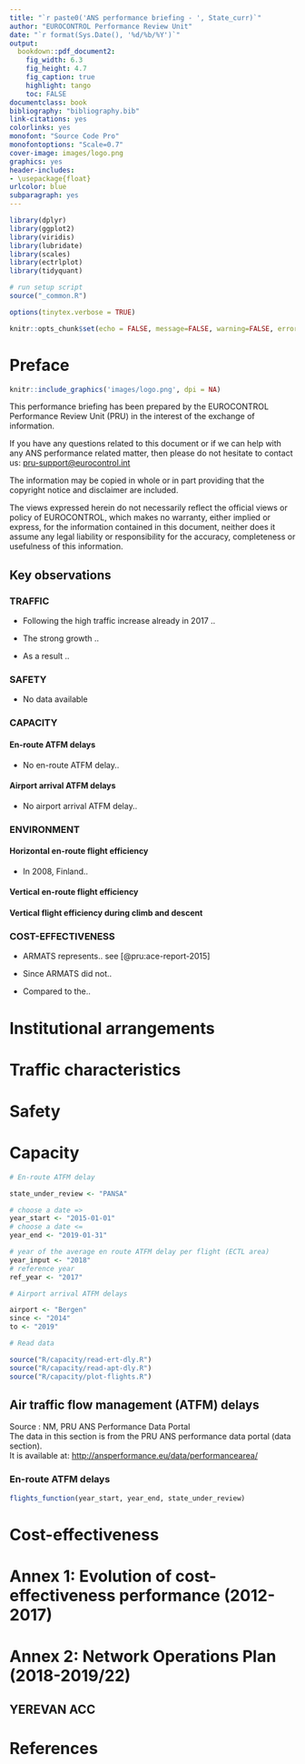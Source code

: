 ```yaml
--- 
title: "`r paste0('ANS performance briefing - ', State_curr)`"
author: "EUROCONTROL Performance Review Unit"
date: "`r format(Sys.Date(), '%d/%b/%Y')`"
output:
  bookdown::pdf_document2:
    fig_width: 6.3
    fig_height: 4.7
    fig_caption: true
    highlight: tango
    toc: FALSE
documentclass: book
bibliography: "bibliography.bib"
link-citations: yes
colorlinks: yes
monofont: "Source Code Pro"
monofontoptions: "Scale=0.7"
cover-image: images/logo.png
graphics: yes
header-includes: 
- \usepackage{float}
urlcolor: blue
subparagraph: yes
---
```


```r

library(dplyr)
library(ggplot2)
library(viridis)
library(lubridate)
library(scales)
library(ectrlplot)
library(tidyquant)

# run setup script
source("_common.R")

options(tinytex.verbose = TRUE)

knitr::opts_chunk$set(echo = FALSE, message=FALSE, warning=FALSE, error=FALSE, out.width = "\\textwidth")
```



# Preface {-}

```r
knitr::include_graphics('images/logo.png', dpi = NA)
```

This performance briefing has been prepared by the EUROCONTROL Performance Review Unit (PRU) in the interest of the exchange of information.

If you have any questions related to this document or if we can help with any ANS performance related matter, then please do not hesitate to contact us: <pru-support@eurocontrol.int>

The information may be copied in whole or in part providing that the copyright notice and disclaimer are included.

The views expressed herein do not necessarily reflect the official views or policy of EUROCONTROL, which makes no warranty, either implied or express, for the information contained in this document, neither does it assume any legal liability or responsibility for the accuracy, completeness or usefulness of this information.

## Key observations {-}

### TRAFFIC {-}

- Following the high traffic increase already in 2017 ..

- The strong growth ..

- As a result ..

### SAFETY {-}

- No data available

### CAPACITY {-}

#### En-route ATFM delays {-}

- No en-route ATFM delay..

#### Airport arrival ATFM delays {-}

- No airport arrival ATFM delay..

### ENVIRONMENT {-}

#### Horizontal en-route flight efficiency {-}

- In 2008, Finland..

#### Vertical en-route flight efficiency {-}



#### Vertical flight efficiency during climb and descent {-}



### COST-EFFECTIVENESS {-}

- ARMATS represents.. see [@pru:ace-report-2015]

- Since ARMATS did not..

- Compared to the..


```{=latex}
% Trigger ToC creation in LaTeX
\tableofcontents
```



```{=latex}
\listoffigures
```



# Institutional arrangements


# Traffic characteristics


# Safety


# Capacity

```r

# En-route ATFM delay

state_under_review <- "PANSA"

# choose a date =>
year_start <- "2015-01-01"
# choose a date <=
year_end <- "2019-01-31"

# year of the average en route ATFM delay per flight (ECTL area)
year_input <- "2018"
# reference year 
ref_year <- "2017"

# Airport arrival ATFM delays

airport <- "Bergen"
since <- "2014"
to <- "2019"

# Read data

source("R/capacity/read-ert-dly.R")
source("R/capacity/read-apt-dly.R")
source("R/capacity/plot-flights.R")

```


## Air traffic flow management (ATFM) delays

Source : NM, PRU ANS Performance Data Portal  
         The data in this section is from the PRU ANS performance data portal (data section).  
         It is available at: <http://ansperformance.eu/data/performancearea/>

### En-route ATFM delays

```r

flights_function(year_start, year_end, state_under_review)

```


# Cost-effectiveness


# Annex 1: Evolution of cost-effectiveness performance (2012-2017)


# Annex 2: Network Operations Plan (2018-2019/22)

## YEREVAN ACC


# References


